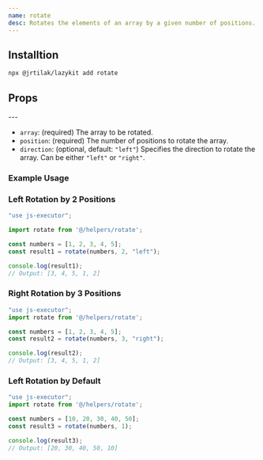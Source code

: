 ```yaml
---
name: rotate
desc: Rotates the elements of an array by a given number of positions.
---
```


<CodePreview methodName="rotate"/>

## Installtion

```bash
npx @jrtilak/lazykit add rotate
```

## Props
<PropsTable methodName="rotate"/>
---

- `array`: (required) The array to be rotated.
- `position`: (required) The number of positions to rotate the array.
- `direction`: (optional, default: `"left"`) Specifies the direction to rotate the array. Can be either `"left"` or `"right"`.

### Example Usage

### Left Rotation by 2 Positions
```javascript
"use js-executor";

import rotate from '@/helpers/rotate';

const numbers = [1, 2, 3, 4, 5];
const result1 = rotate(numbers, 2, "left");

console.log(result1); 
// Output: [3, 4, 5, 1, 2]
```

### Right Rotation by 3 Positions
```javascript
"use js-executor";
import rotate from '@/helpers/rotate';

const numbers = [1, 2, 3, 4, 5];
const result2 = rotate(numbers, 3, "right");

console.log(result2); 
// Output: [3, 4, 5, 1, 2]
```

### Left Rotation by Default
```javascript
"use js-executor";
import rotate from '@/helpers/rotate';

const numbers = [10, 20, 30, 40, 50];
const result3 = rotate(numbers, 1);

console.log(result3); 
// Output: [20, 30, 40, 50, 10]
```
